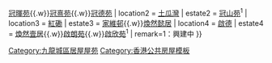 {{香港居屋屋苑
| district = 九龍城區
| location1 = [[何文田]]
| estate1 = [[俊民苑]]{{.w}}[[冠暉苑]]{{.w}}[[冠熹苑]]{{.w}}[[冠德苑]]
| location2 = [[土瓜灣]]
| estate2 = [[冠山苑]]<sup>1</sup>
| location3 = [[紅磡]]
| estate3 = [[家維邨]]{{.w}}[[煥然懿居]]
| location4 = [[啟德]]
| estate4 = [[煥然壹居]]{{.w}}[[啟朗苑]]{{.w}}[[啟欣苑]]<sup>1</sup>
| remark=1：興建中
}}<includeonly>[[Category:九龍城區居屋屋苑]]</includeonly><noinclude>[[Category:香港公共房屋模板]]</noinclude>